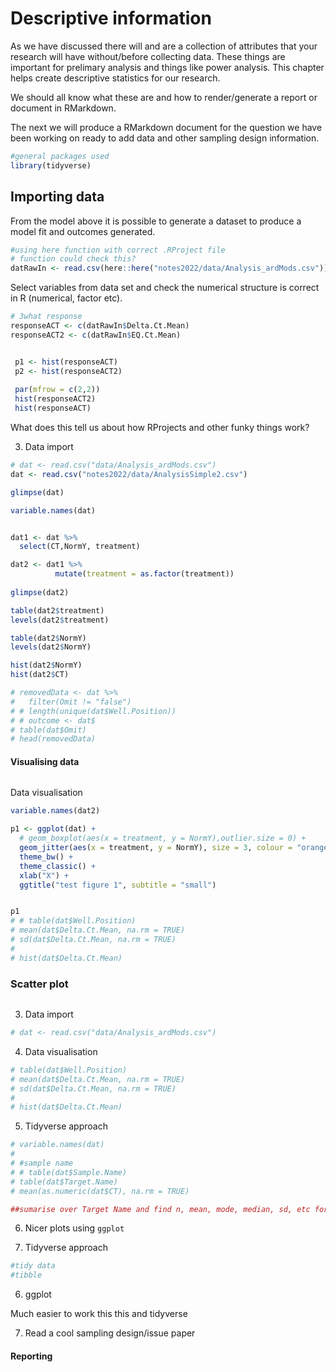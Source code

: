 # Descriptive information

As we have discussed there will and are a collection of attributes that your research will have without/before collecting data. These things are important for prelimary analysis and things like power analysis. This chapter helps create descriptive statistics for our research.

We should all know what these are and how to render/generate a report or document in RMarkdown.

The next we will produce a RMarkdown document for the question we have been working on ready to add data and other sampling design information.

```r
#general packages used
library(tidyverse)
```

## Importing data

From the model above it is possible to generate a dataset to produce a model fit and outcomes generated.

```r
#using here function with correct .RProject file
# function could check this?
datRawIn <- read.csv(here::here("notes2022/data/Analysis_ardMods.csv"))
```

Select variables from data set and check the numerical structure is correct in R (numerical, factor etc).

```r
# 3what response
responseACT <- c(datRawIn$Delta.Ct.Mean)
responseACT2 <- c(datRawIn$EQ.Ct.Mean)


 p1 <- hist(responseACT)
 p2 <- hist(responseACT2)
 
 par(mfrow = c(2,2))
 hist(responseACT2)
 hist(responseACT)
```

What does this tell us about how RProjects and other funky things work?

3.  Data import

```r
# dat <- read.csv("data/Analysis_ardMods.csv")
dat <- read.csv("notes2022/data/AnalysisSimple2.csv")

glimpse(dat)

variable.names(dat)


dat1 <- dat %>%
  select(CT,NormY, treatment)

dat2 <- dat1 %>%
          mutate(treatment = as.factor(treatment))
   
glimpse(dat2)       

table(dat2$treatment)
levels(dat2$treatment)

table(dat2$NormY)
levels(dat2$NormY)

hist(dat2$NormY)
hist(dat2$CT)

# removedData <- dat %>%
#   filter(Omit != "false")
# # length(unique(dat$Well.Position))
# # outcome <- dat$
# table(dat$Omit)
# head(removedData)
```

#### Visualising data

```r

```

Data visualisation

```r
variable.names(dat2)

p1 <- ggplot(dat) +
  # geom_boxplot(aes(x = treatment, y = NormY),outlier.size = 0) +
  geom_jitter(aes(x = treatment, y = NormY), size = 3, colour = "orange", alpha = 0.7, width = 0.1) +
  theme_bw() + 
  theme_classic() +
  xlab("X") +
  ggtitle("test figure 1", subtitle = "small")


p1
# # table(dat$Well.Position)
# mean(dat$Delta.Ct.Mean, na.rm = TRUE)
# sd(dat$Delta.Ct.Mean, na.rm = TRUE)
# 
# hist(dat$Delta.Ct.Mean)
```

### Scatter plot

```r

```

3.  Data import

```r
# dat <- read.csv("data/Analysis_ardMods.csv")
```

4.  Data visualisation

```r
# table(dat$Well.Position)
# mean(dat$Delta.Ct.Mean, na.rm = TRUE)
# sd(dat$Delta.Ct.Mean, na.rm = TRUE)
# 
# hist(dat$Delta.Ct.Mean)
```

5.  Tidyverse approach

```r
# variable.names(dat)
# 
# #sample name
# # table(dat$Sample.Name)
# table(dat$Target.Name)
# mean(as.numeric(dat$CT), na.rm = TRUE)

##sumarise over Target Name and find n, mean, mode, median, sd, etc for each of the target names?

```

6.  Nicer plots using `ggplot`

7.  Tidyverse approach

```r
#tidy data
#tibble

```

6.  ggplot

Much easier to work this this and tidyverse

7.  Read a cool sampling design/issue paper

#### Reporting

```r

```
